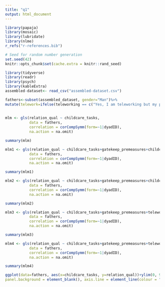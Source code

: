 ```yaml
---
title: "q1"
output: html_document
---
```

```r
library(papaja)
library(mosaic)
library(lubridate)
library(nlme)
r_refs("r-references.bib")
```


```r
# Seed for random number generation
set.seed(42)
knitr::opts_chunk$set(cache.extra = knitr::rand_seed)
```

```r
library(tidyverse)
library(readr)
library(psych)
library(kableExtra)
assembled-dataset<- read_csv("assembled-dataset.csv")
```

```r
fathers<-subset(assembled_dataset, gender="Man")%>%
mutate(telework=ifelse(teleworking == c("Yes, I am teleworking but my partner is not", "We are both teleworking"), 0, 1))
  
  
mlm <- gls(relation_qual ~ childcare_tasks, 
           data = fathers,
           correlation = corCompSymm(form=~1|dyadID),
           na.action = na.omit)

summary(mlm)
```

```r
mlm1 <- gls(relation_qual ~ childcare_tasks+gatekeep_premeasures+childcare_tasks:gatekeep_premeasures, 
           data = fathers,
           correlation = corCompSymm(form=~1|dyadID),
           na.action = na.omit)

summary(mlm1)
```

```r

mlm2 <- gls(relation_qual ~ childcare_tasks+gatekeep_premeasures+childcare_tasks*gatekeep_premeasures, 
           data = fathers,
           correlation = corCompSymm(form=~1|dyadID),
           na.action = na.omit)

summary(mlm2)
```

```r
mlm3 <- gls(relation_qual ~ childcare_tasks+gatekeep_premeasures+telework, 
           data = fathers,
           correlation = corCompSymm(form=~1|dyadID),
           na.action = na.omit)

summary(mlm3)
```

```r
mlm4 <- gls(relation_qual ~ childcare_tasks+gatekeep_premeasures+telework+childcare_tasks*gatekeep_premeasures+childcare_tasks*telework, 
           data = fathers,
           correlation = corCompSymm(form=~1|dyadID),
           na.action = na.omit)

summary(mlm4)
```

```r
ggplot(data=fathers, aes(x=childcare_tasks, y=relation_qual))+ylim(0, 9)+geom_smooth(method="lm",se=FALSE)+ theme(panel.grid.major = element_blank(), panel.grid.minor = element_blank(),
panel.background = element_blank(), axis.line = element_line(colour = "black"))
```

